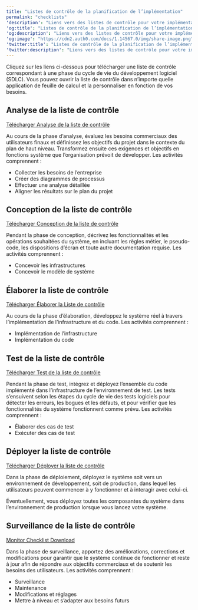 ---
title: "Listes de contrôle de la planification de l’implémentation"
permalink: "checklists"
'description': "Liens vers des listes de contrôle pour votre implémentation."
'og:title': "Listes de contrôle de la planification de l’implémentation"
'og:description': "Liens vers des listes de contrôle pour votre implémentation."
'og:image': "https://cdn2.auth0.com/docs/1.14567.0/img/share-image.png"
'twitter:title': "Listes de contrôle de la planification de l’implémentation"
'twitter:description': "Liens vers des listes de contrôle pour votre implémentation."
---

Cliquez sur les liens ci-dessous pour télécharger une liste de contrôle correspondant à une phase du cycle de vie du développement logiciel (SDLC). Vous pouvez ouvrir la liste de contrôle dans n’importe quelle application de feuille de calcul et la personnaliser en fonction de vos besoins.

## Analyse de la liste de contrôle

[Télécharger Analyse de la liste de contrôle](https://cdn2.auth0.com/docs/media/articles/architecture-scenarios/checklists/Analyze-Checklist.xlsx)

Au cours de la phase d’analyse, évaluez les besoins commerciaux des utilisateurs finaux et définissez les objectifs du projet dans le contexte du plan de haut niveau. Transformez ensuite ces exigences et objectifs en fonctions système que l’organisation prévoit de développer. Les activités comprennent :

* Collecter les besoins de l’entreprise
* Créer des diagrammes de processus
* Effectuer une analyse détaillée
* Aligner les résultats sur le plan du projet

## Conception de la liste de contrôle

[Télécharger Conception de la liste de contrôle](https://cdn2.auth0.com/docs/media/articles/architecture-scenarios/checklists/Design-Checklist.xlsx)

Pendant la phase de conception, décrivez les fonctionnalités et les opérations souhaitées du système, en incluant les règles métier, le pseudo-code, les dispositions d’écran et toute autre documentation requise. Les activités comprennent :

* Concevoir les infrastructures
* Concevoir le modèle de système

## Élaborer la liste de contrôle

[Télécharger Élaborer la Liste de contrôle](https://cdn2.auth0.com/docs/media/articles/architecture-scenarios/checklists/Build-Checklist.xlsx)

Au cours de la phase d’élaboration, développez le système réel à travers l’implémentation de l’infrastructure et du code. Les activités comprennent :

* Implémentation de l’infrastructure
* Implémentation du code

## Test de la liste de contrôle

[Télécharger Test de la liste de contrôle](https://cdn2.auth0.com/docs/media/articles/architecture-scenarios/checklists/Test-Checklist.xlsx)

Pendant la phase de test, intégrez et déployez l’ensemble du code implémenté dans l’infrastructure de l’environnement de test. Les tests s’ensuivent selon les étapes du cycle de vie des tests logiciels pour détecter les erreurs, les bogues et les défauts, et pour vérifier que les fonctionnalités du système fonctionnent comme prévu. Les activités comprennent :

* Élaborer des cas de test
* Exécuter des cas de test

## Déployer la liste de contrôle

[Télécharger Déployer la liste de contrôle](https://cdn2.auth0.com/docs/media/articles/architecture-scenarios/checklists/Deploy-Checklist.xlsx)

Dans la phase de déploiement, déployez le système soit vers un environnement de développement, soit de production, dans lequel les utilisateurs peuvent commencer à y fonctionner et à interagir avec celui-ci.

Éventuellement, vous déployez toutes les composantes du système dans l’environnement de production lorsque vous lancez votre système.

## Surveillance de la liste de contrôle

[Monitor Checklist Download](//assets.ctfassets.net/cdy7uua7fh8z/4FYZQXQHknEDkLflShHXBz/d8757810ace0fc9dbabad9b1715d0dbf/Monitor-Checklist.xlsx)

Dans la phase de surveillance, apportez des améliorations, corrections et modifications pour garantir que le système continue de fonctionner et reste à jour afin de répondre aux objectifs commerciaux et de soutenir les besoins des utilisateurs. Les activités comprennent :

* Surveillance
* Maintenance
* Modifications et réglages
* Mettre à niveau et s’adapter aux besoins futurs